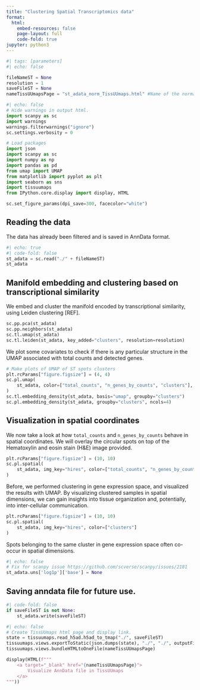 ```yaml
---
title: "Clustering Spatial Transcriptomics data"
format:
  html:
    embed-resources: false
    page-layout: full
    code-fold: true
jupyter: python3
---
```


```python
#| tags: [parameters]
#| echo: false

fileNameST = None
resolution = 1
saveFileST = None
nameTissUUmapsPage = "st_adata_norm_TissUUmaps.html" #Name of the normalized data save file
```

```python
#| echo: false
# Hide warnings in output html.
import scanpy as sc
import warnings
warnings.filterwarnings("ignore")
sc.settings.verbosity = 0
```

```python
# Load packages
import json
import scanpy as sc
import numpy as np
import pandas as pd
from umap import UMAP
from matplotlib import pyplot as plt
import seaborn as sns
import tissuumaps
from IPython.core.display import display, HTML

sc.set_figure_params(dpi_save=300, facecolor="white")
```
## Reading the data
The data has already been filtered and is saved in AnnData format.
```python
#| echo: true
#| code-fold: false
st_adata = sc.read("./" + fileNameST)
st_adata
```

## Manifold embedding and clustering based on transcriptional similarity

We embed and cluster the manifold encoded by transcriptional similarity, using Leiden clustering [REF].

```python
sc.pp.pca(st_adata)
sc.pp.neighbors(st_adata)
sc.tl.umap(st_adata)
sc.tl.leiden(st_adata, key_added="clusters", resolution=resolution)
```

We plot some covariates to check if there is any particular structure in the UMAP associated with total counts and detected genes.

```python
# Make plots of UMAP of ST spots clusters
plt.rcParams["figure.figsize"] = (4, 4)
sc.pl.umap(
    st_adata, color=["total_counts", "n_genes_by_counts", "clusters"], wspace=0.4
)
sc.tl.embedding_density(st_adata, basis="umap", groupby="clusters")
sc.pl.embedding_density(st_adata, groupby="clusters", ncols=4)
```

## Visualization in spatial coordinates
We now take a look at how `total_counts` and `n_genes_by_counts` behave in spatial coordinates. We will overlay the circular spots on top of the Hematoxylin and eosin stain (H&E) image provided.

```python
plt.rcParams["figure.figsize"] = (10, 10)
sc.pl.spatial(
    st_adata, img_key="hires", color=["total_counts", "n_genes_by_counts"]
)
```

Before, we performed clustering in gene expression space, and visualized the results with UMAP. By visualizing clustered samples in spatial dimensions, we can gain insights into tissue organization and, potentially, into inter-cellular communication.

```python
plt.rcParams["figure.figsize"] = (10, 10)
sc.pl.spatial(
    st_adata, img_key="hires", color=["clusters"]
)
```

Spots belonging to the same cluster in gene expression space often co-occur in spatial dimensions.

```python
#| echo: false
# Fix for scanpy issue https://github.com/scverse/scanpy/issues/2181
st_adata.uns['log1p']['base'] = None
```

## Saving anndata file for future use.
```python
#| code-fold: false
if saveFileST is not None:
    st_adata.write(saveFileST)
```

```python
#| echo: false
# Create TissUUmaps html page and display link.
state = tissuumaps.read_h5ad.h5ad_to_tmap("./", saveFileST)
tissuumaps.views.exportToStatic(json.dumps(state), "./", "./", outputFile=nameTissUUmapsPage)
tissuumaps.views.bundleHTMLtoOneFile(nameTissUUmapsPage)

display(HTML(f"""
    <a target="_blank" href="{nameTissUUmapsPage}">
        Visualize AnnData file in TissUUmaps
    </a>
"""))
```
